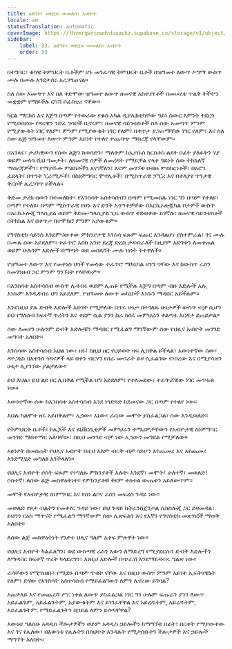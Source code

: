 ```yaml
---
title: ዕድገት፣ ወደኋላ መመለስ፣ አብዮት
locale: am
statusTranslation: automatic
coverImage: https://lhvmrqwrcowdvduuaukz.supabase.co/storage/v1/object/public/strapi-uploads/small_cover-educacion-fundamental.webp-2d51a7828a2b1309555be27f7e2a61a0.webp
sidebar:
    label: 33. ዕድገት፣ ወደኋላ መመለስ፣ አብዮት
    order: 33
---
```

በተግባር፣ ቁሳዊ ትምህርት ቤቶችም ሆኑ መንፈሳዊ ትምህርት ቤቶች በዝግመተ ለውጥ ዶግማ ውስጥ ሙሉ በሙሉ እንደታሰሩ አረጋግጠናል።

ስለ ሰው አመጣጥ እና ስለ ቀድሞው ዝግመተ ለውጥ ዘመናዊ አስተያየቶች በመሠረቱ ጥልቅ ትችትን መቋቋም የማይችሉ ርካሽ ሶፊስቲሪ ናቸው።

ካርል ማርክስ እና እጅግ በጣም የተወራው የቁስ አካል ዲያሌክቲካቸው ዓይነ ስውር እምነት ተደርጎ የሚወሰደው የዳርዊን ንድፈ ሃሳቦች ቢኖሩም፣ ዘመናዊ ሳይንቲስቶች ስለ ሰው አመጣጥ ምንም የሚያውቁት ነገር የለም፣ ምንም የሚያውቁት ነገር የለም፣ በቀጥታ ያጋጠማቸው ነገር የለም፣ እና ስለ ሰው ልጅ ዝግመተ ለውጥ ምንም አይነት የተለየ ተጨባጭ ማስረጃ የላቸውም።

በአንጻሩ፣ ታሪካዊውን የሰው ልጅን ከወሰድን፣ ማለትም ከኢየሱስ ክርስቶስ ልደት በፊት ያለፉትን ሃያ ወይም ሠላሳ ሺህ ዓመታት፣ ለዘመናዊ ሰዎች ለመረዳት የማይቻል የላቀ ዓይነት ሰው ትክክለኛ ማስረጃዎችን፣ የማያሻሙ ምልክቶችን እናገኛለን፣ እናም መገኘቱ በብዙ ምስክርነቶች፣ በአሮጌ ፊደላት፣ በጥንት ፒራሚዶች፣ በስነምግባር ሞኖሊቶች፣ በሚስጥራዊ ፓፒሪ እና በተለያዩ ጥንታዊ ቅርሶች ሊረጋገጥ ይችላል።

ቅድመ ታሪክ ሰውን በተመለከተ፣ የእንስሳት አስተሳሰብን በጣም የሚመስሉ ነገር ግን በጣም የተለዩ፣ በጣም የተለዩ፣ በጣም ሚስጥራዊ የሆኑ እና ድንቅ አጥንቶቻቸው በአርኪኦሎጂካል ቦታዎች ውስጥ በአርኪኦሎጂ ግላሲያል ወይም ቅድመ-ግላሲያል ጊዜ ውስጥ ተደብቀው ይገኛሉ፣ ዘመናዊ ሳይንቲስቶች በትክክል እና በቀጥታ በተሞክሮ ምንም አያውቁም።

የግኖስቲክ ሳይንስ እንደምናውቀው ምክንያታዊ እንስሳ ፍጹም ፍጡር እንዳልሆነ ያስተምራል፣ ገና ሙሉ በሙሉ ሰው አይደለም። ተፈጥሮ እስከ አንድ ደረጃ ድረስ ታዳብራለች ከዚያም እድገቱን ለመቀጠል ወይም ሁሉንም እድሎች በማጣት ወደ መበላሸት ሙሉ ነፃነት ትተዋለች።

የዝግመተ ለውጥ እና የመቀነስ ህጎች የመላው ተፈጥሮ ሜካኒካል ዘንግ ናቸው እና ከውስጥ ራስን ከመገንዘብ ጋር ምንም ግንኙነት የላቸውም።

በእንስሳቱ አስተሳሰብ ውስጥ ሊዳብሩ ወይም ሊጠፉ የሚችሉ እጅግ በጣም ብዙ እድሎች አሉ, እነሱም እንዲዳብሩ ህግ አይደለም. የዝግመተ ለውጥ መካኒኮች እነሱን ማዳበር አይችሉም።

እንደነዚህ ያሉ ድብቅ እድሎች እድገት የሚቻለው በጥሩ ሁኔታ በተገለጹ ሁኔታዎች ውስጥ ብቻ ሲሆን ይህ የግለሰብ ከፍተኛ ጥረትን እና ቀደም ሲል ያንን ስራ ከሰሩ መምህራን ቀልጣፋ እርዳታ ይጠይቃል።

ሰው ለመሆን ሁሉንም ድብቅ እድሎቹን ማዳበር የሚፈልግ ማንኛውም ሰው የህሊና አብዮት መንገድ መግባት አለበት።

እንስሳው አስተሳሰብ እህል ነው፣ ዘሩ፤ ከዚህ ዘር የህይወት ዛፍ ሊበቅል ይችላል፣ እውነተኛው ሰው፣ ዳዮጋኒስ በአቴንስ ጎዳናዎች ላይ በቀን ብርሃን የበራ መብራት ይዞ ሲፈልገው የነበረው እና በሚያሳዝን ሁኔታ ሊያገኘው ያልቻለው።

ይህ እህል፣ ይህ ልዩ ዘር ሊበቅል የሚችል ህግ አይደለም፣ የተለመደው፣ ተፈጥሯዊው ነገር መጥፋቱ ነው።

እውነተኛው ሰው ከእንስሳቱ አስተሳሰብ እንደ ነጎድጓድ ከደመናው ጋር በጣም የተለየ ነው።

እህሉ ካልሞተ ዘሩ አይበቅልም፣ ኢጎው፣ እኔው፣ ራሴው መሞት ያስፈልጋል፣ ሰው እንዲወለድ።

የትምህርት ቤቶች፣ ኮሌጆች እና ዩኒቨርሲቲዎች መምህራን ተማሪዎቻቸውን የአብዮታዊ ስነምግባር መንገድ ማስተማር አለባቸው፣ በዚህ መንገድ ብቻ ነው ኢጎውን መግደል የሚቻለው።

አፅንዖት በመስጠት የህሊና አብዮት በዚህ አለም ብርቅ ብቻ ሳይሆን እየጨመረ እና እየጨመረ እንደሚሄድ መግለፅ እንችላለን።

የህሊና አብዮት ሶስት ፍጹም የተገለጹ ምክንያቶች አሉት፡ አንደኛ፣ መሞት፤ ሁለተኛ፣ መወለድ፤ ሶስተኛ፣ ለሰው ልጅ መስዋዕትነት። የምክንያቶቹ ቅደም ተከተል ውጤቱን አይለውጥም።

መሞት የአብዮታዊ ስነምግባር እና የስነ ልቦና ራስን መፍረስ ጉዳይ ነው።

መወለድ የጾታ ብልትን የመቀየር ጉዳይ ነው፣ ይህ ጉዳይ ከትራንስጀንታል ሴክስሎጂ ጋር ይዛመዳል፣ ይህንን ርዕስ ማጥናት የሚፈልግ ማንኛውም ሰው ሊጽፍልን እና የእኛን የግኖስቲክ መጽሃፎች ማወቅ አለበት።

ለሰው ልጅ መስዋዕትነት የንቃተ ህሊና ዓለም አቀፍ ምጽዋት ነው።

የህሊና አብዮት ካልፈለግን፣ ወደ ውስጣዊ ራስን እውን ለማድረግ የሚያደርሱን ድብቅ እድሎችን ለማዳበር ከፍተኛ ጥረት ካላደረግን፣ እነዚህ እድሎች በጭራሽ እንደማይዳብሩ ግልጽ ነው።

ራሳቸውን የሚገነዘቡ፣ የሚድኑ በጣም ጥቂት ናቸው እና በዚህ ውስጥ ምንም አይነት ኢፍትሃዊነት የለም፣ ድሃው የእንስሳት አስተሳሰብ የማይፈልገውን ለምን ሊኖረው ይገባል?

አጠቃላይ እና የመጨረሻ ሥር ነቀል ለውጥ ያስፈልጋል ነገር ግን ሁሉም ፍጡራን ያንን ለውጥ አይፈልጉም, አይፈልጉትም, አያውቁትም እና ይነገራቸዋል እና አይረዱትም, አይረዱትም, አይፈልጉትም. የማይፈልጉትን በኃይል ለምን ይሰጣቸዋል?

እውነቱ ግለሰቡ አዳዲስ ችሎታዎችን ወይም አዳዲስ ኃይሎችን ከማግኘቱ በፊት፣ በርቀት የማያውቀው እና ገና የሌለው፣ በእውነቱ የሌሉትን በስህተት እንዳሉት የሚታሰቡትን ችሎታዎች እና ኃይሎች ማግኘት አለበት።

